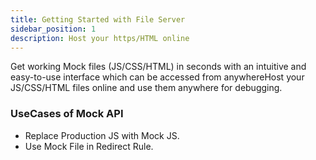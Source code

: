 ```yaml
---
title: Getting Started with File Server
sidebar_position: 1
description: Host your https/HTML online
---
```


Get working Mock files (JS/CSS/HTML) in seconds with an intuitive and easy-to-use interface which can be accessed from anywhereHost your JS/CSS/HTML files online and use them anywhere for debugging. 


### UseCases of Mock API
- Replace Production JS with Mock JS.
- Use Mock File in Redirect Rule.
